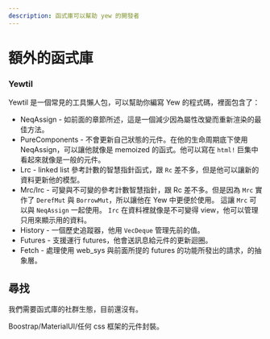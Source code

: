 ```yaml
---
description: 函式庫可以幫助 yew 的開發者
---
```


# 額外的函式庫

### Yewtil

Yewtil 是一個常見的工具懶人包，可以幫助你編寫 Yew 的程式碼，裡面包含了：

- NeqAssign - 如前面的章節所述，這是一個減少因為屬性改變而重新渲染的最佳方法。
- PureComponents - 不會更新自己狀態的元件。在他的生命周期底下使用 NeqAssign，可以讓他就像是 memoized 的函式。他可以寫在 `html!` 巨集中看起來就像是一般的元件。
- Lrc - linked list 參考計數的智慧指針函式，跟 `Rc` 差不多，但是他可以讓新的資料更新他的模型。
- Mrc/Irc - 可變與不可變的參考計數智慧指針，跟 Rc 差不多。但是因為 `Mrc` 實作了 `DerefMut` 與 `BorrowMut`，所以讓他在 Yew 中更便於使用。 這讓 `Mrc` 可以與 `NeqAssign` 一起使用。 `Irc` 在資料裡就像是不可變得 view，他可以管理只用來顯示用的資料。
- History - 一個歷史追蹤器，他用 `VecDeque` 管理先前的值。
- Futures - 支援運行 futures，他會送訊息給元件的更新迴圈。
- Fetch - 處理使用 web_sys 與前面所提的 futures 的功能所發出的請求，的抽象層。

## 尋找

我們需要函式庫的社群生態，目前還沒有。

Boostrap/MaterialUI/任何 css 框架的元件封裝。
